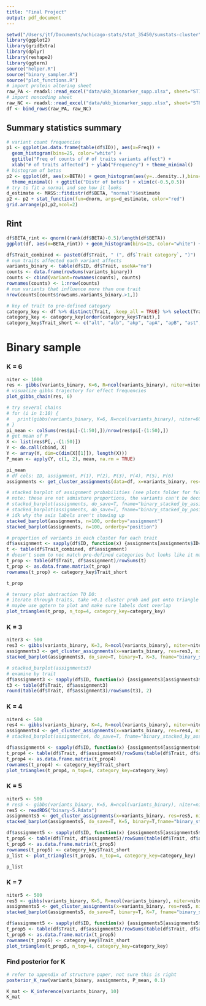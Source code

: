 ```yaml
---
title: "Final Project"
output: pdf_document
---
```


```r
setwd("/Users/jtf/Documents/uchicago-stats/stat_35450/sumstats-cluster")
library(ggplot2)
library(gridExtra)
library(dplyr)
library(reshape2)
library(ggtern)
source("helper.R")
source("binary_sampler.R")
source("plot_functions.R")
# import protein altering sheet
raw_PA <- readxl::read_excel("data/ukb_biomarker_supp.xlsx", sheet="ST7", skip=1)
# import noncoding sheet
raw_NC <- readxl::read_excel("data/ukb_biomarker_supp.xlsx", sheet="ST8", skip=1)
df <- bind_rows(raw_PA, raw_NC)
```

## Summary statistics summary
```r
# variant count frequencies
p1 <- ggplot(as.data.frame(table(df$ID)), aes(x=Freq)) + 
  geom_histogram(bins=25, color="white") + 
  ggtitle("Freq of counts of # of traits variants affect") + 
  xlab("# of traits affected") + ylab("Frequency") + theme_minimal()
# histogram of betas
p2 <- ggplot(df, aes(x=BETA)) + geom_histogram(aes(y=..density..),bins=100,color="white") + 
  theme_minimal() + ggtitle("Distr of betas") + xlim(c(-0.5,0.5))
# try to fit a normal and see how it looks
d_estimate <- MASS::fitdistr(df$BETA, "normal")$estimate 
p2 <- p2 + stat_function(fun=dnorm, args=d_estimate, color="red")
grid.arrange(p1,p2,ncol=2)
```

## Rint
```r
df$BETA_rint <- qnorm((rank(df$BETA)-0.5)/length(df$BETA))
ggplot(df, aes(x=BETA_rint)) + geom_histogram(bins=15, color="white") + theme_minimal() + ggtitle("PA")
```

```r
df$Trait_combined <- paste0(df$Trait, " (", df$`Trait category`, ")")
# num traits affected each variant affects
variants_binary <- table(df$ID, df$Trait, useNA="no")
counts <- data.frame(rowSums(variants_binary))
counts <- cbind(variant=rownames(counts), counts)
rownames(counts) <- 1:nrow(counts)
# num variants that influence more than one trait
nrow(counts[counts$rowSums.variants_binary.>1,])

# key of trait to pre-defined category
category_key <- df %>% distinct(Trait, .keep_all = TRUE) %>% select(Trait, `Trait category`)
category_key <- category_key[order(category_key$Trait),]
category_key$Trait_short <- c("alt", "alb", "akp", "apA", "apB", "ast", "astalt", "crp", "cal", "chol", "crea", "creaU", "cysC", "dbili", "eGFR", "ggt", "glu", "HbA1c", "HDL", "IGF1", "LDL", "LpA", "malbU", "nalb", "phos", "potU", "SHBG", "sodU", "test", "tbili", "tprot", "trig", "urate", "urea", "vitD")
```

# Binary sample

### K = 6
```r
niter <- 1000
res <- gibbs(variants_binary, K=6, R=ncol(variants_binary), niter=niter)
# visualize gibbs trajectory for effect frequencies
plot_gibbs_chain(res, 6)
```


```r
# try several chains
# for (i in 1:10) {
#   print(gibbs(variants_binary, K=6, R=ncol(variants_binary), niter=60)$pi[60,])
# }
pi_mean <- colSums(res$pi[-(1:50),])/nrow(res$pi[-(1:50),])
# get mean of P
X <- list(res$P[,,-(1:50)])
Y <- do.call(cbind, X)
Y <- array(Y, dim=c(dim(X[[1]]), length(X)))
P_mean <- apply(Y, c(1, 2), mean, na.rm = TRUE)
```


```r
pi_mean
# df cols: ID, assignment, P(1), P(2), P(3), P(4), P(5), P(6)
assignments <- get_cluster_assignments(data=df, x=variants_binary, res=res, niter=niter)
```

```r
# stacked barplot of assignment probabilities (see plots folder for full plot)
# note: these are not admixture proportions, the variants can't be decomposed into something analagous to loci
# stacked_barplot(assignments, do_save=T, fname="binary_stacked_by_assignment.png", orderby="assignment") # takes a moment to run
# stacked_barplot(assignments, do_save=T, fname="binary_stacked_by_position.png", orderby="position") # takes a moment to run
# idk why the axis labels aren't showing up
stacked_barplot(assignments, n=100, orderby="assignment")
stacked_barplot(assignments, n=100, orderby="position")
```

```r
# proportion of variants in each cluster for each trait
df$assignment <- sapply(df$ID, function(x) {assignments[assignments$ID==x, ]$assignment})
t <- table(df$Trait_combined, df$assignment)
# doesn't seem to nec match pre-defined categories but looks like it makes biological sense...
t_prop <- table(df$Trait, df$assignment)/rowSums(t)
t_prop <- as.data.frame.matrix(t_prop)
rownames(t_prop) <- category_key$Trait_short

t_prop
```

```r
# ternary plot abstraction TO DO:
# iterate through traits, take >0.1 cluster prob and put onto triangle
# maybe use ggtern to plot and make sure labels dont overlap
plot_triangles(t_prop, n_top=4, category_key=category_key)
```

### K = 3
```r
niter3 <- 500
res3 <- gibbs(variants_binary, K=3, R=ncol(variants_binary), niter=niter3)
assignments3 <- get_cluster_assignments(x=variants_binary, res=res3, niter=niter3, K =3)
stacked_barplot(assignments3, do_save=T, binary=T, K=3, fname="binary_stacked_by_assignment_k=3.png", orderby="assignment") # takes a moment to run
```

```r
# stacked_barplot(assignments3)
# examine by trait
df$assignment3 <- sapply(df$ID, function(x) {assignments3[assignments3$ID==x, ]$assignment})
t3 <- table(df$Trait, df$assignment3)
round(table(df$Trait, df$assignment3)/rowSums(t3), 2)
```

### K = 4
```r
niter4 <- 500
res4 <- gibbs(variants_binary, K=4, R=ncol(variants_binary), niter=niter4)
assignments4 <- get_cluster_assignments(x=variants_binary, res=res4, niter=niter4, K=4)
# stacked_barplot(assignments4, do_save=T, fname="binary_stacked_by_assignment_k=4.png", orderby="assignment") # takes a moment to run
```

```r
df$assignment4 <- sapply(df$ID, function(x) {assignments4[assignments4$ID==x, ]$assignment})
t_prop4 <- table(df$Trait, df$assignment4)/rowSums(table(df$Trait, df$assignment4))
t_prop4 <- as.data.frame.matrix(t_prop4)
rownames(t_prop4) <- category_key$Trait_short
plot_triangles(t_prop4, n_top=4, category_key=category_key)
```

### K = 5
```r
niter5 <- 500
# res5 <- gibbs(variants_binary, K=5, R=ncol(variants_binary), niter=niter5)
res5 <- readRDS("binary-5.Rdata")
assignments5 <- get_cluster_assignments(x=variants_binary, res=res5, niter=niter5, K=5)
stacked_barplot(assignments5, do_save=T, K=5, binary=T,fname="binary_stacked_by_assignment_k=5.png", orderby="assignment") # takes a moment to run
```

```r
df$assignment5 <- sapply(df$ID, function(x) {assignments5[assignments5$ID==x, ]$assignment})
t_prop5 <- table(df$Trait, df$assignment5)/rowSums(table(df$Trait, df$assignment5))
t_prop5 <- as.data.frame.matrix(t_prop5)
rownames(t_prop5) <- category_key$Trait_short
p_list <- plot_triangles(t_prop5, n_top=4, category_key=category_key)
```

```r
p_list
```

### K = 7
```r
niter5 <- 500
res5 <- gibbs(variants_binary, K=5, R=ncol(variants_binary), niter=niter5)
assignments5 <- get_cluster_assignments(x=variants_binary, res=res5, niter=niter5)
stacked_barplot(assignments5, do_save=T, binary=T, K=7, fname="binary_stacked_by_assignment_k=5.png", orderby="assignment") # takes a moment to run
```

```r
df$assignment5 <- sapply(df$ID, function(x) {assignments5[assignments5$ID==x, ]$assignment})
t_prop5 <- table(df$Trait, df$assignment5)/rowSums(table(df$Trait, df$assignment5))
t_prop5 <- as.data.frame.matrix(t_prop5)
rownames(t_prop5) <- category_key$Trait_short
plot_triangles(t_prop5, n_top=4, category_key=category_key)
```



### Find posterior for K
```r
# refer to appendix of structure paper, not sure this is right
posterior_K_raw(variants_binary, assignments, P_mean, 0.1)

K_mat <- K_inference(variants_binary, 10)
K_mat
```


